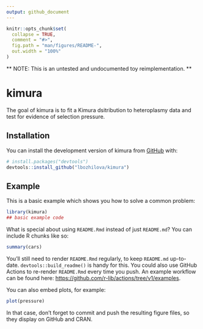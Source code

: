 ```yaml
---
output: github_document
---
```


<!-- README.md is generated from README.Rmd. Please edit that file -->

```r
knitr::opts_chunk$set(
  collapse = TRUE,
  comment = "#>",
  fig.path = "man/figures/README-",
  out.width = "100%"
)
```
** NOTE: This is an untested and undocumented toy reimplementation. **

# kimura

<!-- badges: start -->
<!-- badges: end -->

The goal of kimura is to fit a Kimura dsitribution to heteroplasmy data and 
test for evidence of selection pressure.

## Installation

You can install the development version of kimura from [GitHub](https://github.com/) with:

``` r
# install.packages("devtools")
devtools::install_github("lbozhilova/kimura")
```

## Example

This is a basic example which shows you how to solve a common problem:

```r
library(kimura)
## basic example code
```

What is special about using `README.Rmd` instead of just `README.md`? You can include R chunks like so:

```r
summary(cars)
```

You'll still need to render `README.Rmd` regularly, to keep `README.md` up-to-date. `devtools::build_readme()` is handy for this. You could also use GitHub Actions to re-render `README.Rmd` every time you push. An example workflow can be found here: <https://github.com/r-lib/actions/tree/v1/examples>.

You can also embed plots, for example:

```r
plot(pressure)
```

In that case, don't forget to commit and push the resulting figure files, so they display on GitHub and CRAN.

